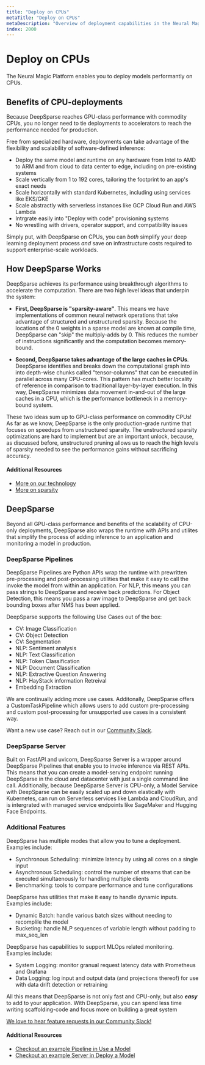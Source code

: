 ```yaml
---
title: "Deploy on CPUs"
metaTitle: "Deploy on CPUs"
metaDescription: "Overview of deployment capabilities in the Neural Magic Platform"
index: 2000
---
```


# Deploy on CPUs

The Neural Magic Platform enables you to deploy models performantly on CPUs.

## Benefits of CPU-deployments

Because DeepSparse reaches GPU-class performance with commodity CPUs, you no longer need to tie deployments to
accelerators to reach the performance needed for production. 

Free from specialized hardware, deployments can take advantage of the flexibility and scalability of software-defined inference:
- Deploy the same model and runtime on any hardware from Intel to AMD to ARM and from cloud to data center to edge, including on pre-existing systems
- Scale vertically from 1 to 192 cores, tailoring the footprint to an app's exact needs
- Scale horizontally with standard Kubernetes, including using services like EKS/GKE
- Scale abstractly with serverless instances like GCP Cloud Run and AWS Lambda
- Intrgrate easily into "Deploy with code" provisioning systems
- No wrestling with drivers, operator support, and compatibility issues

Simply put, with DeepSparse on CPUs, you can *both* simplify your deep learning deployment process *and*
save on infrastructure costs required to support enterprise-scale workloads.

## How DeepSparse Works

DeepSparse achieves its performance using breakthrough algorithms to accelerate the computation. There are two high level ideas
that underpin the system:

- **First, DeepSparse is "sparsity-aware"**. This means we have implementations of common neural network 
operations that take advantage of structured and unstructured sparsity. Because the locations of the 0 weights in a sparse model
are known at compile time, DeepSparse can "skip" the multiply-adds by 0. This reduces the number of instructions significantly
and the computation becomes memory-bound.

- **Second, DeepSparse takes advantage of the large caches in CPUs**. DeepSparse identifies and breaks down 
the computational graph into into depth-wise chunks called "tensor-columns" that can be executed in parallel across many CPU-cores.
This pattern has much better locality of reference in comparison to traditional layer-by-layer execution. In this way,
DeepSparse minimizes data movement in-and-out of the large caches in a CPU, which is the performance bottleneck in a memory-bound system.

These two ideas sum up to GPU-class performance on commodity CPUs! As far as we know, DeepSparse is the only production-grade 
runtime that focuses on speedups from unstructured sparsity. The unstructured sparsity optimizations are hard to 
implement but are an important unlock, because, as discussed before,
unstructured pruning allows us to reach the high levels of sparsity needed to 
see the performance gains without sacrificing accuracy.

#### Additional Resources
- [More on our technology](https://neuralmagic.com/technology/)
- [More on sparsity](/index/optimize-workflow)

## DeepSparse

Beyond all GPU-class performance and benefits of the scalability of CPU-only deployments, 
DeepSparse also wraps the runtime with APIs and utilites that simplify the process of adding inference to 
an application and monitoring a model in production.

### DeepSparse Pipelines

DeepSparse Pipelines are Python APIs wrap the runtime with prewritten pre-processing and post-processing utilities that 
make it easy to call the invoke the model from within an application. For NLP, this means you 
can pass strings to DeepSparse and receive back predictions. For Object Detection, this means you
pass a raw image to DeepSparse and get back bounding boxes after NMS has been applied.

DeepSparse supports the following Use Cases out of the box:
- CV: Image Classification
- CV: Object Detection
- CV: Segmentation
- NLP: Sentiment analysis
- NLP: Text Classification
- NLP: Token Classification
- NLP: Document Classification
- NLP: Extractive Question Answering
- NLP: HayStack information Retreival
- Embedding Extraction

We are continually adding more use cases. Additonally, DeepSparse offers a CustomTaskPipeline which allows users to 
add custom pre-processing and custom post-processing for unsupported use cases in a consistent way.

Want a new use case? Reach out in our [Community Slack](https://join.slack.com/t/discuss-neuralmagic/shared_invite/zt-q1a1cnvo-YBoICSIw3L1dmQpjBeDurQ).

### DeepSparse Server

Built on FastAPI and uvicorn, DeepSparse Server is a wrapper around DeepSparse Pipelines that enable you to 
invoke inference via REST APIs. This means that you can create a model-serving endpoint running DeepSparse
in the cloud and datacenter with just a single command line call. Additionally, because DeepSparse Server is CPU-only,
a Model Service with DeepSparse can be easily scaled up and down elastically with Kubernetes, can run on Serverless
services like Lambda and CloudRun, and is intergrated with managed service endpoints like SageMaker and Hugging Face Endpoints.

### Additional Features

DeepSparse has multiple modes that allow you to tune a deployment. Examples include:
- Synchronous Scheduling: minimize latency by using all cores on a single input
- Asynchronous Scheduling: control the number of streams that can be executed simultaenously for handling multiple clients
- Benchmarking: tools to compare performance and tune configurations

DeepSparse has utilities that make it easy to handle dynamic inputs. Examples include:
- Dynamic Batch: handle various batch sizes without needing to recomplile the model
- Bucketing: handle NLP sequences of variable length without padding to max_seq_len

DeepSparse has capabilities to support MLOps related monitoring. Examples include: 
- System Logging: monitor granual request latency data with Prometheus and Grafana
- Data Logging: log input and output data (and projections thereof) for use with data drift detection or retraining

All this means that DeepSparse is not only fast and CPU-only, but also ***easy*** to add to your application.
With DeepSparse, you can spend less time writing scaffolding-code and focus more on building a great system

[We love to hear feature requests in our Community Slack!](https://join.slack.com/t/discuss-neuralmagic/shared_invite/zt-q1a1cnvo-YBoICSIw3L1dmQpjBeDurQ)

#### Additional Resources
- [Checkout an example Pipeline in Use a Model](/get-started/use-a-model/)
- [Checkout an example Server in Deploy a Model](/get-started/deploy-a-model/)
